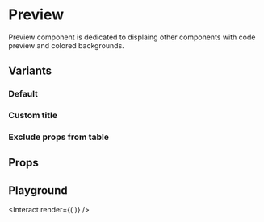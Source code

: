 
# Preview

Preview component is dedicated to displaing other components with code preview
and colored backgrounds.

## Variants

### Default

<Preview>
  <ComponentDocs component={ComponentDocs} />
</Preview>

### Custom title

<Preview>
  <ComponentDocs
    title="<Custom title of component />"
    component={ComponentDocs}
  />
</Preview>

### Exclude props from table

<Preview>
  <ComponentDocs
    component={ComponentDocs}
    excludes={['title']}
  />
</Preview>

## Props

<ComponentDocs component={ComponentDocs} />

## Playground

<Interact render={(
  <ComponentDocs component={ComponentDocs} />
)} />